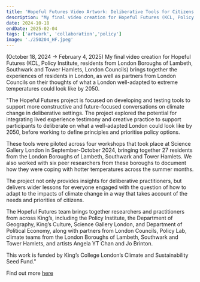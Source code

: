 ```yaml
---
title: 'Hopeful Futures Video Artwork: Deliberative Tools for Citizens and Policy '
description: "My final video creation for Hopeful Futures (KCL, Policy Institute, residents from London Boroughs of Lambeth, Southwark and Tower Hamlets, London Councils) brings together the experiences of residents in London, as well as partners from London Councils on their thoughts of what a London well-adapted to extreme temperatures could look like by 2050. (October 18, 2024 → February 4, 2025)"
date: 2024-10-18
endDate: 2025-02-04
tags: ['artwork', 'collaboration','policy']
image: './250204_HF.jpeg'
---
```


(October 18, 2024 → February 4, 2025) My final video creation for Hopeful Futures (KCL, Policy Institute, residents from London Boroughs of Lambeth, Southwark and Tower Hamlets, London Councils) brings together the experiences of residents in London, as well as partners from London Councils on their thoughts of what a London well-adapted to extreme temperatures could look like by 2050. 

"The Hopeful Futures project is focused on developing and testing tools to support more constructive and future-focused conversations on climate change in deliberative settings. The project explored the potential for integrating lived experience testimony and creative practice to support participants to deliberate on what a well-adapted London could look like by 2050, before working to define principles and prioritise policy options.

These tools were piloted across four workshops that took place at Science Gallery London in September-October 2024, bringing together 27 residents from the London Boroughs of Lambeth, Southwark and Tower Hamlets. We also worked with six peer researchers from these boroughs to document how they were coping with hotter temperatures across the summer months.

The project not only provides insights for deliberative practitioners, but delivers wider lessons for everyone engaged with the question of how to adapt to the impacts of climate change in a way that takes account of the needs and priorities of citizens.

The Hopeful Futures team brings together researchers and practitioners from across King’s, including the Policy Institute, the Department of Geography, King’s Culture, Science Gallery London, and Department of Political Economy, along with partners from London Councils, Policy Lab, climate teams from the London Boroughs of Lambeth, Southwark and Tower Hamlets, and artists Angela YT Chan and Jo Brinton.

This work is funded by King’s College London’s Climate and Sustainability Seed Fund."


Find out more [here](https://www.kcl.ac.uk/research/hopeful-futures)
